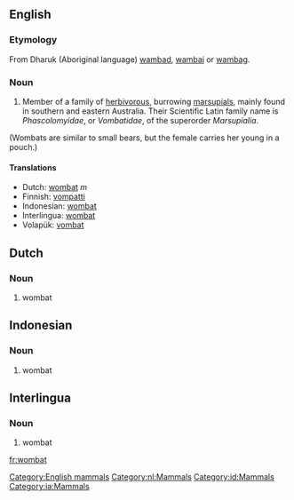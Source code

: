 {{wikipedia}}
==English==
[[Category:English mammals]]

===Etymology===
From Dharuk (Aboriginal language) [[wambad]], [[wambaj]] or [[wambag]].

===Noun===
#Member of a family of [[herbivorous]], burrowing [[marsupial]]s, mainly found in southern and eastern Australia. Their Scientific Latin family name is ''Phascolomyidae'', or ''Vombatidae'', of the superorder ''Marsupialia''. 
(Wombats are similar to small bears, but the female carries her young in a pouch.)

====Translations====
*Dutch: [[wombat#Dutch|wombat]] ''m''
*Finnish: [[vompatti]]
*Indonesian: [[wombat#Indonesian|wombat]]
*Interlingua: [[wombat#Interlingua|wombat]]
*Volapük: [[vombat]]

==Dutch==
[[Category:nl:Mammals]]
===Noun===
# wombat

==Indonesian==
[[Category:id:Mammals]]
===Noun===
# wombat

==Interlingua==
[[Category:ia:Mammals]]
===Noun===
# wombat

[[fr:wombat]]